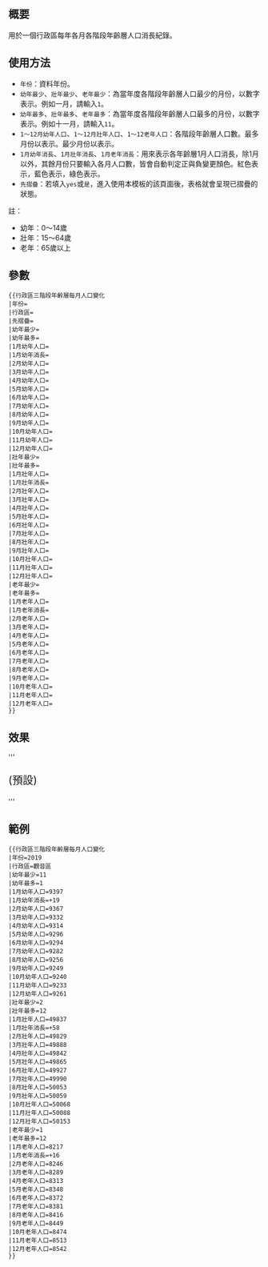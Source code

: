 == 概要 ==
用於一個行政區每年各月各階段年齡層人口消長紀錄。

== 使用方法 ==
* <code>年份</code>：資料年份。
* <code>幼年最少</code>、<code>壯年最少</code>、<code>老年最少</code>：為當年度各階段年齡層人口最少的月份，以數字表示。例如一月，請輸入<code>1</code>。
* <code>幼年最多</code>、<code>壯年最多</code>、<code>老年最多</code>：為當年度各階段年齡層人口最多的月份，以數字表示。例如十一月，請輸入<code>11</code>。
* <code>1～12月幼年人口</code>、<code>1～12月壯年人口</code>、<code>1～12老年人口</code>：各階段年齡層人口數。最多月份以'''{{Font color|red|紅色粗體字}}'''表示。最少月份以'''{{Font color|blue|藍色粗體字}}'''表示。
* <code>1月幼年消長</code>、<code>1月壯年消長</code>、<code>1月老年消長</code>：用來表示各年齡層1月人口消長，除1月以外，其餘月份只要輸入各月人口數，皆會自動判定正與負變更顏色。紅色表示'''{{Font color|red|正值}}'''，藍色表示'''{{Font color|blue|負值}}'''，綠色表示'''{{Font color|green|持平}}'''。
* <code>先摺疊</code>：若填入<code>yes</code>或<code>是</code>，進入使用本模板的該頁面後，表格就會呈現已摺疊的狀態。
註：
* 幼年：0～14歲
* 壯年：15～64歲
* 老年：65歲以上

== 參數 ==
<pre>{{行政區三階段年齡層每月人口變化
|年份=
|行政區=
|先摺疊=
|幼年最少=
|幼年最多=
|1月幼年人口=
|1月幼年消長=
|2月幼年人口=
|3月幼年人口=
|4月幼年人口=
|5月幼年人口=
|6月幼年人口=
|7月幼年人口=
|8月幼年人口=
|9月幼年人口=
|10月幼年人口=
|11月幼年人口=
|12月幼年人口=
|壯年最少=
|壯年最多=
|1月壯年人口=
|1月壯年消長=
|2月壯年人口=
|3月壯年人口=
|4月壯年人口=
|5月壯年人口=
|6月壯年人口=
|7月壯年人口=
|8月壯年人口=
|9月壯年人口=
|10月壯年人口=
|11月壯年人口=
|12月壯年人口=
|老年最少=
|老年最多=
|1月老年人口=
|1月老年消長=
|2月老年人口=
|3月老年人口=
|4月老年人口=
|5月老年人口=
|6月老年人口=
|7月老年人口=
|8月老年人口=
|9月老年人口=
|10月老年人口=
|11月老年人口=
|12月老年人口=
}}</pre>

== 效果 ==
'''<div style="font-size:150%">(預設)</div>'''
{{行政區三階段年齡層每月人口變化}}

== 範例 ==
{{行政區三階段年齡層每月人口變化
|年份=2019
|行政區=觀音區
|幼年最少=11
|幼年最多=1
|1月幼年人口=9397
|1月幼年消長=+19
|2月幼年人口=9367
|3月幼年人口=9332
|4月幼年人口=9314
|5月幼年人口=9296
|6月幼年人口=9294
|7月幼年人口=9282
|8月幼年人口=9256
|9月幼年人口=9249
|10月幼年人口=9240
|11月幼年人口=9233
|12月幼年人口=9261
|壯年最少=2
|壯年最多=12
|1月壯年人口=49837
|1月壯年消長=+58
|2月壯年人口=49829
|3月壯年人口=49888
|4月壯年人口=49842
|5月壯年人口=49865
|6月壯年人口=49927
|7月壯年人口=49990
|8月壯年人口=50053
|9月壯年人口=50059
|10月壯年人口=50068
|11月壯年人口=50088
|12月壯年人口=50153
|老年最少=1
|老年最多=12
|1月老年人口=8217
|1月老年消長=+16
|2月老年人口=8246
|3月老年人口=8289
|4月老年人口=8313
|5月老年人口=8348
|6月老年人口=8372
|7月老年人口=8381
|8月老年人口=8416
|9月老年人口=8449
|10月老年人口=8474
|11月老年人口=8513
|12月老年人口=8542
}}
<pre>{{行政區三階段年齡層每月人口變化
|年份=2019
|行政區=觀音區
|幼年最少=11
|幼年最多=1
|1月幼年人口=9397
|1月幼年消長=+19
|2月幼年人口=9367
|3月幼年人口=9332
|4月幼年人口=9314
|5月幼年人口=9296
|6月幼年人口=9294
|7月幼年人口=9282
|8月幼年人口=9256
|9月幼年人口=9249
|10月幼年人口=9240
|11月幼年人口=9233
|12月幼年人口=9261
|壯年最少=2
|壯年最多=12
|1月壯年人口=49837
|1月壯年消長=+58
|2月壯年人口=49829
|3月壯年人口=49888
|4月壯年人口=49842
|5月壯年人口=49865
|6月壯年人口=49927
|7月壯年人口=49990
|8月壯年人口=50053
|9月壯年人口=50059
|10月壯年人口=50068
|11月壯年人口=50088
|12月壯年人口=50153
|老年最少=1
|老年最多=12
|1月老年人口=8217
|1月老年消長=+16
|2月老年人口=8246
|3月老年人口=8289
|4月老年人口=8313
|5月老年人口=8348
|6月老年人口=8372
|7月老年人口=8381
|8月老年人口=8416
|9月老年人口=8449
|10月老年人口=8474
|11月老年人口=8513
|12月老年人口=8542
}}</pre>